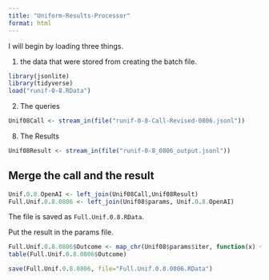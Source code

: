```yaml
---
title: "Uniform-Results-Processor"
format: html
---
```


I will begin by loading three things.  

1. the data that were stored from creating the batch file.

```r
library(jsonlite)
library(tidyverse)
load("runif-0-8.RData")
```

2. The queries

```r
Unif08Call <- stream_in(file("runif-0-8-Call-Revised-0806.jsonl"))
```

8. The Results

```r
Unif08Result <- stream_in(file("runif-0-8_0806_output.jsonl"))
```

## Merge the call and the result

```r
Unif.0.8.OpenAI <- left_join(Unif08Call,Unif08Result)
Full.Unif.0.8.0806 <- left_join(Unif08$params, Unif.0.8.OpenAI)
```

The file is saved as `Full.Unif.0.8.RData`.

Put the result in the params file.

```r
Full.Unif.0.8.0806$Outcome <- map_chr(Unif08$params$iter, function(x) { unlist(Unif08Result$response$body$choices[[x]][[2]][2]) })
table(Full.Unif.0.8.0806$Outcome)
```

```r
save(Full.Unif.0.8.0806, file="Full.Unif.0.8.0806.RData")
```


